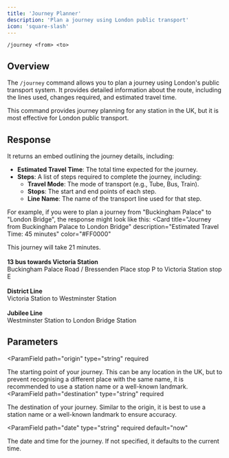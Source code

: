 ```yaml
---
title: 'Journey Planner'
description: 'Plan a journey using London public transport'
icon: 'square-slash'
---
```



```
/journey <from> <to>
```

## Overview
The `/journey` command allows you to plan a journey using London's public transport system. It provides detailed information about the route, including the lines used, changes required, and estimated travel time.

<Info>
  This command provides journey planning for any station in the UK, but it is most effective for London public transport.
</Info>
<Snippet />

## Response
It returns an embed outlining the journey details, including:
- **Estimated Travel Time**: The total time expected for the journey.
- **Steps**: A list of steps required to complete the journey, including:
  - **Travel Mode**: The mode of transport (e.g., Tube, Bus, Train).
  - **Stops**: The start and end points of each step.
  - **Line Name**: The name of the transport line used for that step.

For example, if you were to plan a journey from "Buckingham Palace" to "London Bridge", the response might look like this:
<Card
  title="Journey from Buckingham Palace to London Bridge"
  description="Estimated Travel Time: 45 minutes"
  color="#FF0000"
>
  This journey will take 21 minutes.\
  \
  **13 bus towards Victoria Station**\
  Buckingham Palace Road / Bressenden Place stop P to Victoria Station stop E\
  \
  **District Line**\
  Victoria Station to Westminster Station\
  \
  **Jubilee Line**\
  Westminster Station to London Bridge Station
</Card>



## Parameters
<ParamField
  path="origin"
  type="string"
  required
>
  The starting point of your journey. This can be any location in the UK, but to prevent recognising a different place with the same name, it is recommended to use a station name or a well-known landmark.
</ParamField>
<ParamField
  path="destination"
  type="string"
  required
>
  The destination of your journey. Similar to the origin, it is best to use a station name or a well-known landmark to ensure accuracy.
</ParamField>

<ParamField
  path="date"
  type="string"
  required
  default="now"
>
  The date and time for the journey. If not specified, it defaults to the current time.
</ParamField>
